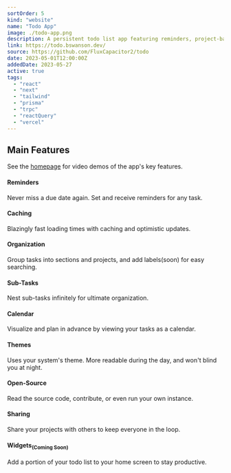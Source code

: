 ```yaml
---
sortOrder: 5
kind: "website"
name: "Todo App"
image: ./todo-app.png
description: A persistent todo list app featuring reminders, project-based organization, infinite sub-tasks, and multiple layouts.
link: https://todo.bswanson.dev/
source: https://github.com/FluxCapacitor2/todo
date: 2023-05-01T12:00:00Z
addedDate: 2023-05-27
active: true
tags:
  - "react"
  - "next"
  - "tailwind"
  - "prisma"
  - "trpc"
  - "reactQuery"
  - "vercel"
---
```


## Main Features

See the [homepage](https://todo.bswanson.dev/) for video demos of the app's key features.

#### Reminders

Never miss a due date again. Set and receive reminders for any task.

#### Caching

Blazingly fast loading times with caching and optimistic updates.

#### Organization

Group tasks into sections and projects, and add labels(soon) for easy searching.

#### Sub-Tasks

Nest sub-tasks infinitely for ultimate organization.

#### Calendar

Visualize and plan in advance by viewing your tasks as a calendar.

#### Themes

Uses your system's theme. More readable during the day, and won't blind you at night.

#### Open-Source

Read the source code, contribute, or even run your own instance.

#### Sharing

Share your projects with others to keep everyone in the loop.

#### Widgets<sub>(Coming Soon)</sub>

Add a portion of your todo list to your home screen to stay productive.

